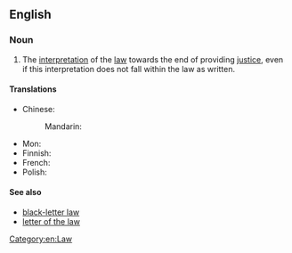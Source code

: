 ==English==

===Noun===
{{en-noun|?}}

# The [[interpretation]] of the [[law]] towards the end of providing [[justice]], even if this interpretation does not fall within the law as written.

====Translations====
{{trans-top|interpretation of the law}}
* Chinese:
*: Mandarin: {{t-needed|cmn}}
{{trans-mid}}
* Mon: {{t|mnw|နကဵုစိုတ်ဓာတ်ပ္ဍဲနှောဝ်ဥပဒေဂှ်}}
* Finnish: {{t|fi|lain henki}}
* French: {{t-needed|fr}}
* Polish: {{t|pl|duch prawa|m}}
{{trans-bottom}}

====See also====
* [[black-letter law]]
* [[letter of the law]]

[[Category:en:Law]]